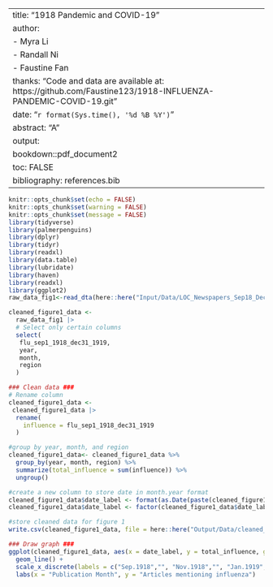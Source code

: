 
---
title: "1918 Pandemic and COVID-19"
author: 
  - Myra Li
  - Randall Ni
  - Faustine Fan
thanks: "Code and data are available at: https://github.com/Faustine123/1918-INFLUENZA-PANDEMIC-COVID-19.git"
date: "`r format(Sys.time(), '%d %B %Y')`"
abstract: "A"
output:
  bookdown::pdf_document2
toc: FALSE
bibliography: references.bib
---

```r

knitr::opts_chunk$set(echo = FALSE)
knitr::opts_chunk$set(warning = FALSE)
knitr::opts_chunk$set(message = FALSE)
library(tidyverse)
library(palmerpenguins)
library(dplyr)
library(tidyr)
library(readxl)
library(data.table)
library(lubridate)
library(haven)
library(readxl)
library(ggplot2)
raw_data_fig1<-read_dta(here::here("Input/Data/LOC_Newspapers_Sep18_Dec19.dta"))

```

```r

cleaned_figure1_data <-
  raw_data_fig1 |>
  # Select only certain columns
  select(
   flu_sep1_1918_dec31_1919,
   year,
   month,
   region
  )

### Clean data ###
# Rename column
cleaned_figure1_data <-
 cleaned_figure1_data |>
  rename(
    influence = flu_sep1_1918_dec31_1919
  )

#group by year, month, and region
cleaned_figure1_data<- cleaned_figure1_data %>%
  group_by(year, month, region) %>%
  summarize(total_influence = sum(influence)) %>%
  ungroup()

#create a new column to store date in month.year format
cleaned_figure1_data$date_label <- format(as.Date(paste(cleaned_figure1_data$year, cleaned_figure1_data$month, "01", sep = "-")), "%b.%Y")
cleaned_figure1_data$date_label <- factor(cleaned_figure1_data$date_label, levels = unique(cleaned_figure1_data$date_label))

#store cleaned data for figure 1
write.csv(cleaned_figure1_data, file = here::here("Output/Data/cleaned_figure1_data.csv"), row.names = FALSE)

### Draw graph ###
ggplot(cleaned_figure1_data, aes(x = date_label, y = total_influence, group = region, color = region)) +
  geom_line() +
  scale_x_discrete(labels = c("Sep.1918","", "Nov.1918","", "Jan.1919","","Mar.1919","", "May.1919","","Jul.1919","","Sep.1919","","Nov.1919","")) +
  labs(x = "Publication Month", y = "Articles mentioning influenza")

```

